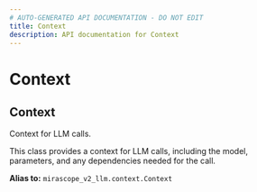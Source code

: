 ```yaml
---
# AUTO-GENERATED API DOCUMENTATION - DO NOT EDIT
title: Context
description: API documentation for Context
---
```


# Context

## <ApiType type="Alias" path="calls/async_context_call/Context" symbolName="Context" /> Context

Context for LLM calls.

This class provides a context for LLM calls, including the model,
parameters, and any dependencies needed for the call.


**Alias to:** `mirascope_v2_llm.context.Context`
